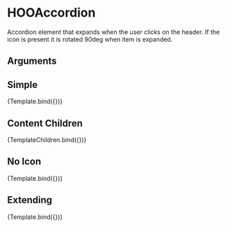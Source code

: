
<Meta title="Components/Accordion/HOOAccordion" component={HOOAccordion} />

# HOOAccordion

Accordion element that expands when the user clicks on the header. If the icon is present it is rotated 90deg when item is expanded.

## Arguments

<ArgsTable of={HOOAccordion} />


## Simple
<Canvas>
  <Story 
    name="Simple"
    args = { 
      { header: "My Accordion", iconName: "hoo-icon-arrow-right", content: "My Accordion details."}
    }>
    {Template.bind({})}
  </Story>
</Canvas>

## Content Children
<Canvas>
  <Story 
    name="Content w/ Children Elements"
    args = { 
      { header: "My Accordion", iconName: "hoo-icon-arrow-right" }
    }>
    {TemplateChildren.bind({})}
  </Story>
</Canvas>

## No Icon
<Canvas>
  <Story 
    name="No Icon"
    args = { 
      { header: "My Accordion", content: "My Accordion details."}
    }>
    {Template.bind({})}
  </Story>
</Canvas>

## Extending
<Canvas>
  <Story 
    name="Extending"
    args = { 
     { header: "My Accordion", iconName: "hoo-icon-arrow-right", content: "My Accordion details.", rootElementAttributes: { style: { backgroundColor: "pink" } }}
    }>
    {Template.bind({})}
  </Story>
</Canvas>